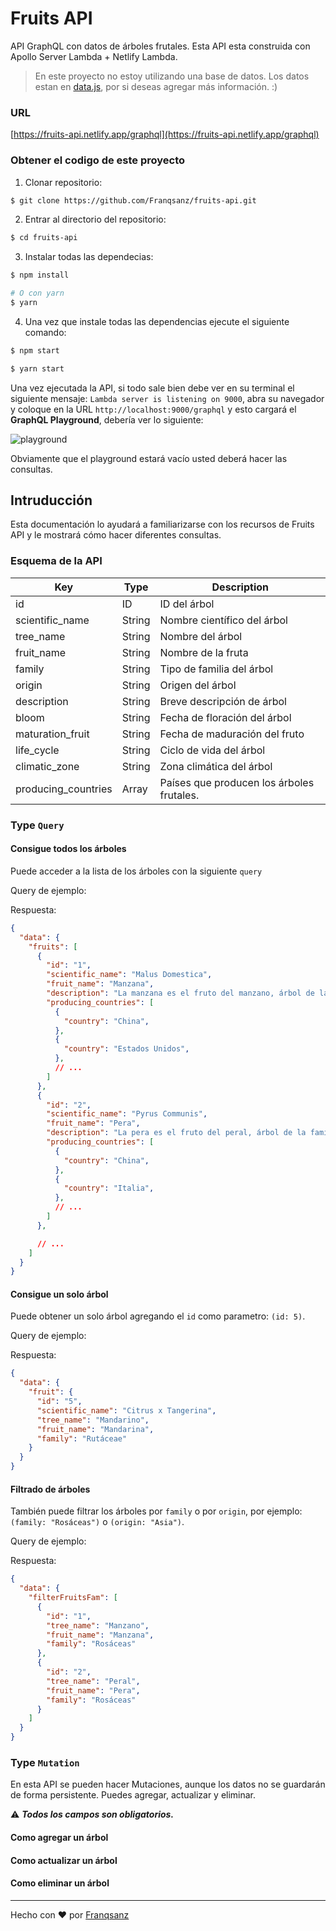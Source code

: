 # Fruits API

API GraphQL con datos de árboles frutales.
Esta API esta construida con Apollo Server Lambda + Netlify Lambda.

> En este proyecto no estoy utilizando una base de datos.
> Los datos estan en [data.js](./src/data/data.js), por si deseas agregar más información. :)

### URL
[https://fruits-api.netlify.app/graphql](https://fruits-api.netlify.app/graphql)

### Obtener el codigo de este proyecto

1. Clonar repositorio:
```sh
$ git clone https://github.com/Franqsanz/fruits-api.git
```
2. Entrar al directorio del repositorio:
```sh
$ cd fruits-api
```
3. Instalar todas las dependecias:
```sh
$ npm install

# O con yarn
$ yarn
```
4. Una vez que instale todas las dependencias ejecute el siguiente comando:
```sh
$ npm start

$ yarn start
```

Una vez ejecutada la API, si todo sale bien debe ver en su terminal el siguiente mensaje: `Lambda server is listening on 9000`, abra su navegador y coloque en la URL `http://localhost:9000/graphql` y esto cargará el **GraphQL Playground**, debería ver lo siguiente:

![playground](./playground.png)

Obviamente que el playground estará vacío usted deberá hacer las consultas.

## Intruducción
Esta documentación lo ayudará a familiarizarse con los recursos de Fruits API y le mostrará cómo hacer diferentes consultas.

### Esquema de la API
| Key               | Type   | Description                       |
| ----------------- | ------ | --------------------------------- |
| id                | ID     | ID del árbol                      |
| scientific_name   | String | Nombre científico del árbol       |
| tree_name         | String | Nombre del árbol                  |
| fruit_name        | String | Nombre de la fruta                |
| family            | String | Tipo de familia del árbol         |
| origin            | String | Origen del árbol                  |
| description       | String | Breve descripción de árbol       |
| bloom             | String | Fecha de floración del árbol      |
| maturation_fruit  | String | Fecha de maduración del fruto     |
| life_cycle        | String | Ciclo de vida del árbol           |
| climatic_zone     | String | Zona climática del árbol          |
| producing_countries     | Array | Países que producen los árboles frutales.          |

### Type `Query`

#### Consigue todos los árboles
Puede acceder a la lista de los árboles con la siguiente `query`

Query de ejemplo:

<!-- ```graphql
query allFruits {
  fruits {
    id
    scientific_name
    fruit_name
    description
    producing_countries {
      country
    }
  }
}
``` -->

Respuesta:
```json
{
  "data": {
    "fruits": [
      {
        "id": "1",
        "scientific_name": "Malus Domestica",
        "fruit_name": "Manzana",
        "description": "La manzana es el fruto del manzano, árbol de la familia de las rosáceas. Es una fruta pomácea de forma redonda y sabor más o menos dulce, dependiendo de la variedad. La manzana es un árbol caducifolio, generalmente de 2 a 4,5 m (6 a 15 pies) de altura en cultivo y hasta 9 m (30 pies) en la naturaleza.",
        "producing_countries": [
          {
            "country": "China",
          },
          {
            "country": "Estados Unidos",
          },
          // ...
        ]
      },
      {
        "id": "2",
        "scientific_name": "Pyrus Communis",
        "fruit_name": "Pera",
        "description": "La pera es el fruto del peral, árbol de la familia de las rosáceas. El fruto es un pomo comestible de verde marron. Es una especie de árbol caducifolio, generalmente de 2 hasta 20 m de altura.",
        "producing_countries": [
          {
            "country": "China",
          },
          {
            "country": "Italia",
          },
          // ...
        ]
      },

      // ...
    ]
  }
}
```

#### Consigue un solo árbol
Puede obtener un solo árbol agregando el `id` como parametro: `(id: 5)`.

Query de ejemplo:

<!-- ```graphql
query oneFruit {
  fruit(id: 5) {
    id
    scientific_name
    tree_name
    fruit_name
    family
  }
}
``` -->

Respuesta:
```json
{
  "data": {
    "fruit": {
      "id": "5",
      "scientific_name": "Citrus x Tangerina",
      "tree_name": "Mandarino",
      "fruit_name": "Mandarina",
      "family": "Rutáceae"
    }
  }
}
```

#### Filtrado de árboles
También puede filtrar los árboles por `family` o por `origin`, por ejemplo: `(family: "Rosáceas")` o `(origin: "Asia")`.

Query de ejemplo:

<!-- ```graphql
query filterFruit {
 filterFruitsFam(family: "Rosáceas") {
    id
    tree_name
    fruit_name
    family
  }
}
``` -->

Respuesta:
```json
{
  "data": {
    "filterFruitsFam": [
      {
        "id": "1",
        "tree_name": "Manzano",
        "fruit_name": "Manzana",
        "family": "Rosáceas"
      },
      {
        "id": "2",
        "tree_name": "Peral",
        "fruit_name": "Pera",
        "family": "Rosáceas"
      }
    ]
  }
}
```

### Type `Mutation`
En esta API se pueden hacer Mutaciones, aunque los datos no se guardarán de forma persistente.
Puedes agregar, actualizar y eliminar.

⚠ **_Todos los campos son obligatorios._**

#### Como agregar un árbol

<!-- ```graphql
  mutation addFruit {
    addFruit(
      id: 9
      scientific_name: ""
      tree_name: ""
      fruit_name: "Ciruela"
      family: ""
      origin: ""
      description: ""
      bloom: ""
      maturation_fruit: ""
      life_cycle: ""
      climatic_zone: ""
    ) {
      id
      scientific_name
      tree_name
      fruit_name
      family
      origin
      description
      bloom
      maturation_fruit
      life_cycle
      climatic_zone
    }
  }
``` -->

#### Como actualizar un árbol

<!-- ```graphql
  mutation updateFruit {
     updateFruit(
      id: 9
      scientific_name: ""
      tree_name: ""
      fruit_name: "Ciruela"
      family: ""
      origin: ""
      description: ""
      bloom: ""
      maturation_fruit: ""
      life_cycle: ""
      climatic_zone: ""
    ) {
      id
      scientific_name
      tree_name
      fruit_name
      family
      origin
      description
      bloom
      maturation_fruit
      life_cycle
      climatic_zone
    }
  }
``` -->

#### Como eliminar un árbol

<!-- ```graphql
  mutation deleteFruit {
    deleteFruit(id: 9) {
      id
      scientific_name
    }
  }
``` -->

---
Hecho con ❤ por [Franqsanz](https://franqsanz.netlify.app/)